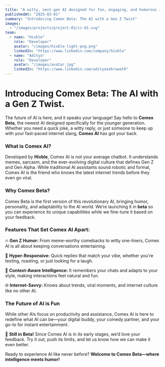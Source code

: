 ```yaml
---
title: "A witty, next-gen AI designed for fun, engaging, and humorous interactions"
publishedAt: "2025-03-01"
summary: "Introducing Comex Beta: The AI with a Gen Z Twist"
images:
  - "/images/projects/project-01/cc-01.svg"
team:
  - name: "Hivble"
    role: "Developer"
    avatar: "/images/hivble-light-png.png"
    linkedIn: "https://www.linkedin.com/company/hivble"
  - name: "Aditya"
    role: "Developer"
    avatar: "/images/avatar.jpg"
    linkedIn: "https://www.linkedin.com/adityasehrawat0"
---
```


# Introducing Comex Beta: The AI with a Gen Z Twist.

The future of AI is here, and it speaks your language! Say hello to **Comex Beta**, the newest AI designed specifically for the younger generation. Whether you need a quick joke, a witty reply, or just someone to keep up with your fast-paced internet slang, **Comex AI** has got your back.

### What is Comex AI?

Developed by **Hivble**, Comex AI is not your average chatbot. It understands memes, sarcasm, and the ever-evolving digital culture that defines Gen Z and Gen Alpha. While traditional AI assistants sound robotic and formal, Comex AI is the friend who knows the latest internet trends before they even go viral.

### Why Comex Beta?

Comex Beta is the first version of this revolutionary AI, bringing humor, personality, and adaptability to the AI world. We’re launching it in **beta** so you can experience its unique capabilities while we fine-tune it based on your feedback.

### Features That Set Comex AI Apart:

🔥 **Gen Z Humor:** From meme-worthy comebacks to witty one-liners, Comex AI is all about keeping conversations entertaining.

🚀 **Hyper-Responsive:** Quick replies that match your vibe, whether you're texting, roasting, or just looking for a laugh.

🤖 **Context-Aware Intelligence:** It remembers your chats and adapts to your style, making interactions feel natural and fun.

🌐 **Internet-Savvy:** Knows about trends, viral moments, and internet culture like no other AI.

### The Future of AI is Fun

While other AIs focus on productivity and assistance, Comex AI is here to redefine what AI can be—your digital buddy, your comedy partner, and your go-to for instant entertainment.

🚧 **Still in Beta!** Since Comex AI is in its early stages, we’d love your feedback. Try it out, push its limits, and let us know how we can make it even better.

Ready to experience AI like never before? **Welcome to Comex Beta—where intelligence meets humor!**

